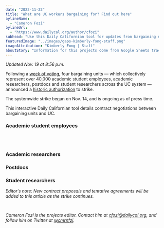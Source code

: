 ```yaml
---
date: "2022-11-22"
title: "What are UC workers bargaining for? Find out here"
bylineName:
  - "Cameron Fozi"
bylineUrl:
  - "https://www.dailycal.org/author/cfozi"
subhead: "Use this Daily Californian tool for updates from bargaining units"
featuredImage: "../images/gaps-kimberly-fong-staff.png"
imageAttribution: "Kimberly Fong | Staff"
aboutStory: "Information for this projects come from Google Sheets tracking the bargaining process between UC and various academic workers."
---
```


_Updated Nov. 19 at 8:56 p.m._

Following a <a href="https://dailycal.org/2022/10/26/uc-berkeley-academic-workers-vote-on-uaw-strike-amid-bargaining-efforts" target="_blank">week of voting</a>, four bargaining units — which collectively represent over 40,000 academic student employees, academic researchers, postdocs and student researchers across the UC system — announced a <a href="https://www.dailycal.org/2022/11/02/uaw-votes-to-strike-following-historic-authorization-vote" target="_blank">historic authorization</a> to strike.

The systemwide strike began on Nov. 14, and is ongoing as of press time.

This interactive Daily Californian tool details contract negotiations between bargaining units and UC.

### Academic student employees

<ProposalsASE />
<br />
<br />

### Academic researchers

### Postdocs

### Student researchers

_Editor's note: New contract proposals and tentative agreements will be added to this article as the strike continues._

<br />

_Cameron Fozi is the projects editor. Contact him at [cfozi@dailycal.org](mailto:cfozi@dailycal.org), and follow him on Twitter at <a href="https://twitter.com/cmrnfzi" target="_blank">@cmrnfzi</a>._
